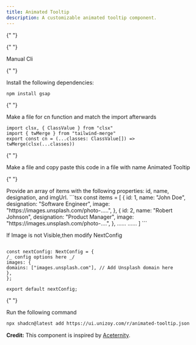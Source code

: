 ```yaml
---
title: Animated Tooltip
description: A customizable animated tooltip component.
---
```


{" "}

<ComponentPreview
  name="animated-tooltip-demo"
  className="[&_.preview>[data-orientation=vertical]]:sm:max-w-[70%]"
/>

<CodeTabs>

{" "}

<TabsList>
  <TabsTrigger value="manual">Manual</TabsTrigger>
  <TabsTrigger value="cli">Cli</TabsTrigger>
</TabsList>

  <TabsContent value="manual">

  <Steps>

{" "}

<Step>Install the following dependencies:</Step>

```bash
npm install gsap
```

{" "}

<Step>Make a file for cn function and match the import afterwards</Step>

```tsx
import clsx, { ClassValue } from "clsx"
import { twMerge } from "tailwind-merge"
export const cn = (...classes: ClassValue[]) => twMerge(clsx(...classes))
```

{" "}

<Step>
  Make a file and copy paste this code in a file with name Animated Tooltip
</Step>

{" "}

<ComponentSource name="animated-tooltip" />
<Step>
  Provide an array of items with the following properties: id, name, designation, and imgUrl.
</Step>
```tsx
const items = [
    {
      id: 1,
      name: "John Doe",
      designation: "Software Engineer",
      image:
        "https://images.unsplash.com/photo-.....",
    },
    {
      id: 2,
      name: "Robert Johnson",
      designation: "Product Manager",
      image:
        "https://images.unsplash.com/photo-....",
    },
    ......
    ......
    ]
```

<Step>If Image is not Visible,then modify NextConfig</Step>
```tsx import type {NextConfig} from "next";

const nextConfig: NextConfig = {
/_ config options here _/
images: {
domains: ["images.unsplash.com"], // Add Unsplash domain here
},
};

export default nextConfig;
```
  </Steps>

  </TabsContent>

  <TabsContent value="cli">

  <Steps>

{" "}

<Step>Run the following command </Step>

```bash
npx shadcn@latest add https://ui.unizoy.com/r/animated-tooltip.json
```

  </Steps>

  </TabsContent>

  </CodeTabs>

<Callout className="mb-6">

**Credit:** This component is inspired by [Aceternity](https://ui.aceternity.com/components/animated-tooltip).

</Callout>